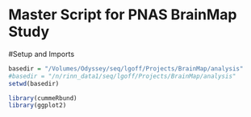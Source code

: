 Master Script for PNAS BrainMap Study
=====================================

#Setup and Imports
```r
basedir = "/Volumes/Odyssey/seq/lgoff/Projects/BrainMap/analysis"
#basedir = "/n/rinn_data1/seq/lgoff/Projects/BrainMap/analysis"
setwd(basedir)
```

```r
library(cummeRbund)
library(ggplot2)
```